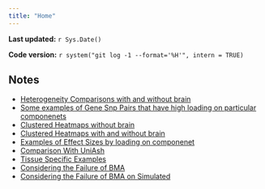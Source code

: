 ```yaml
---
title: "Home"
---
```


**Last updated:** `r Sys.Date()`

**Code version:** `r system("git log -1 --format='%H'", intern = TRUE)`

## Notes

*  [Heterogeneity Comparisons with and without brain](ComparingHeterogeneity_withandwithoutBrain.html)
*  [Some examples of Gene Snp Pairs that have high loading on particular componenets](ExamplesofUKs.html)
*  [Clustered Heatmaps without brain](NoBrainPatternsofSharing.html)
*  [Clustered Heatmaps with and without brain](UsingStructureinHeatmaps.html)
*  [Examples of Effect Sizes by loading on componenet](plottingbycomponenetz.html)
*  [Comparison With UniAsh](ComparingwithUnivAsh_beta.pdf)
*  [Tissue Specific Examples](TissueSpecific.html)
*  [Considering the Failure of BMA](ComparingtoanalysiswithBMA.html)
*  [Considering the Failure of BMA on Simulated](/Users/sarahurbut/matrix_ash/Vignettes/BmaFails.html)